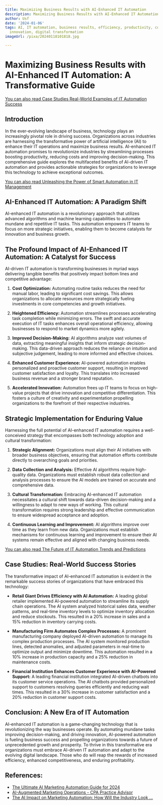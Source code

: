 ```yaml
---
title: Maximizing Business Results with AI-Enhanced IT Automation
description: Maximizing Business Results with AI-Enhanced IT Automation
author: Usf
date: '2024-01-06'
tags: AI, IT automation, business results, efficiency, productivity, cost reduction,
  innovation, digital transformation
imageUrl: /pixa/20240118101818.jpg

---
```

#  Maximizing Business Results with AI-Enhanced IT Automation: A Transformative Guide

[You  can also read Case Studies Real-World Examples  of IT Automation Success](Case%20Studies%20Real-World%20Examples%20of%20IT%20Automation%20Success)


## Introduction

In the ever-evolving landscape of business, technology plays an increasingly pivotal role in driving success. Organizations across industries are harnessing  the transformative power of artificial intelligence (AI) to enhance their IT operations and maximize business results. AI-enhanced IT automation promises to revolutionize industries by streamlining processes boosting productivity,  reducing costs and improving decision-making. This comprehensive guide explores the multifaceted benefits of AI-driven IT automation and provides actionable strategies for organizations to leverage  this technology to achieve exceptional outcomes.

[You can also read Unleashing the Power of Smart Automation in IT Management](Unleashing%20the%20Power%20of%20Smart%20Automation%20in%20IT%20Management)


## AI-Enhanced IT Automation: A Paradigm Shift

AI-enhanced IT automation is a revolutionary approach that utilizes advanced algorithms  and machine  learning capabilities to automate mundane  and repetitive IT tasks. This automation empowers IT teams to focus on  more strategic initiatives, enabling them to become  catalysts for innovation and business growth.

##  The Profound  Impact of AI-Enhanced IT Automation: A Catalyst for Success

AI-driven  IT  automation is transforming businesses in myriad  ways delivering tangible benefits that positively impact  bottom lines and competitive advantage:

1.  **Cost Optimization:**  Automating routine tasks reduces the need for manual labor, leading to significant cost savings. This allows organizations to allocate resources more strategically fueling investments in core competencies  and growth initiatives.

2. **Heightened Efficiency:** Automation streamlines  processes accelerating task  completion while minimizing errors.  The swift and accurate execution of IT tasks enhances overall operational efficiency,  allowing businesses to respond to market  dynamics more agilely.

3. **Improved Decision-Making:** AI algorithms analyze vast volumes of data, extracting meaningful insights that inform strategic decision-making. This data-driven  approach reduces the reliance on intuition and subjective judgement, leading to more informed and  effective choices.

4. **Enhanced Customer Experience:** AI-powered automation enables personalized and proactive  customer support, resulting in improved customer satisfaction and loyalty. This translates into increased business  revenue  and a stronger brand  reputation.

5. **Accelerated Innovation:** Automation frees up IT teams to focus on high-value  projects that drive innovation and competitive differentiation. This fosters a  culture of creativity and experimentation propelling organizations to the  forefront of their respective industries.

## Strategic Implementation  for Enduring Value

Harnessing the full potential of AI-enhanced  IT  automation requires a well-conceived strategy that encompasses both technology adoption and cultural transformation:

1. **Strategic Alignment:** Organizations must align their AI  initiatives with broader business objectives, ensuring that automation efforts contribute directly to overarching goals and  priorities.

2. **Data Collection and Analysis:** Effective AI algorithms require high-quality data. Organizations must establish robust  data collection and analysis processes to ensure the  AI models are trained on accurate and comprehensive data.

3. **Cultural Transformation:** Embracing AI-enhanced IT automation necessitates a  cultural shift towards data-driven decision-making and a willingness to adapt to new  ways  of working.  This cultural  transformation requires strong leadership  and effective communication to ensure widespread acceptance and adoption.

4. **Continuous Learning and Improvement:** AI algorithms improve over time as they learn from  new data. Organizations must establish mechanisms for continuous learning and improvement to ensure their AI systems remain effective  and aligned  with changing business needs.

[You can also read The Future of IT Automation Trends and Predictions](The%20Future%20of%20IT%20Automation%20Trends%20and%20Predictions)


## Case Studies: Real-World Success Stories

The transformative impact of AI-enhanced IT  automation is  evident in the remarkable success stories of organizations that have embraced this technology:

- **Retail  Giant Drives Efficiency with AI Automation:** A leading global retailer implemented AI-powered automation to streamline its supply chain operations. The AI system analyzed historical sales data, weather patterns, and real-time inventory levels  to optimize inventory allocation and reduce stockouts. This resulted in a 20% increase in  sales and a 15% reduction in  inventory carrying costs.


- **Manufacturing Firm Automates Complex Processes:** A prominent  manufacturing company deployed AI-driven automation to manage its complex production processes. The AI system monitored  production lines, detected anomalies, and adjusted parameters in real-time to optimize output and minimize downtime. This automation resulted  in a 10% increase in production capacity and a 25% reduction in maintenance costs.


- **Financial Institution Enhances Customer Experience with  AI-Powered Support:** A leading  financial institution integrated AI-driven chatbots into  its customer service  operations. The AI chatbots provided personalized support  to customers resolving queries efficiently  and reducing wait times. This  resulted in a 30% increase in customer satisfaction  and  a 20% reduction in customer support costs.

## Conclusion: A New Era of IT Automation

AI-enhanced IT automation  is a game-changing technology that is revolutionizing  the  way businesses operate. By automating mundane  tasks improving decision-making,  and driving innovation, AI-powered automation  is fueling business success and propelling organizations towards a future of unprecedented growth and prosperity. To thrive in  this transformative era organizations must embrace AI-driven IT automation  and adapt to the evolving digital landscape.  Those who do will reap the rewards  of increased efficiency, enhanced competitiveness, and enduring profitability.

## References:
- [The Ultimate AI Marketing Automation Guide for 2024](https://influencermarketinghub.com/ai-marketing-automation/)
- [AI-Augmented Marketing Operations - CPA Practice Advisor](https://www.cpapracticeadvisor.com/2023/03/21/ai-augmented-marketing-operations/78067/)
- [The AI Impact on Marketing Automation: How Will the Industry Look ...](https://www.linkedin.com/pulse/ai-impact-marketing-automation-how-industry-look-3-years)

